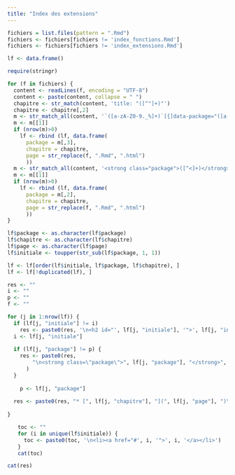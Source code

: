 ```yaml
---
title: "Index des extensions"
---
```


```r

fichiers = list.files(pattern = ".Rmd")
fichiers <- fichiers[fichiers != 'index_fonctions.Rmd']
fichiers <- fichiers[fichiers != 'index_extensions.Rmd']

lf <- data.frame()

require(stringr)

for (f in fichiers) {
  content <- readLines(f, encoding = "UTF-8")
  content <- paste(content, collapse = " ")
  chapitre <- str_match(content, 'title: "([^"]+)"')
  chapitre <- chapitre[,2]
  m <- str_match_all(content, '`([a-zA-Z0-9._%]+)`[{]data-package="([a-zA-Z0-9._]+)"')
  m <- m[[1]]
  if (nrow(m)>0)
    lf <- rbind (lf, data.frame(
      package = m[,3], 
      chapitre = chapitre,
      page = str_replace(f, ".Rmd", ".html")
      ))
  m <- str_match_all(content, '<strong class="package">([^<]+)</strong>')
  m <- m[[1]]
  if (nrow(m)>0)
    lf <- rbind (lf, data.frame(
      package = m[,2], 
      chapitre = chapitre,
      page = str_replace(f, ".Rmd", ".html")
      ))
}

lf$package <- as.character(lf$package)
lf$chapitre <- as.character(lf$chapitre)
lf$page <- as.character(lf$page)
lf$initiale <- toupper(str_sub(lf$package, 1, 1))

lf <- lf[order(lf$initiale, lf$package, lf$chapitre), ]
lf <- lf[!duplicated(lf), ]

res <- ""
i <- ""
p <- ""
f <- ""

for (j in 1:nrow(lf)) {
  if (lf[j, "initiale"] != i) 
    res <- paste0(res, '\n<h2 id="', lf[j, "initiale"], '">', lf[j, "initiale"], "</h2>\n\n")
  i <- lf[j, "initiale"]
  
  if (lf[j, "package"] != p) {
    res <- paste0(res, 
        "\n<strong class=\"package\">", lf[j, "package"], "</strong>", "\n\n"
      )  
  }
    
    p <- lf[j, "package"]
  
  res <- paste0(res, "* [", lf[j, "chapitre"], "](", lf[j, "page"], ")\n")
  
}

```

<nav>
  <ul class="pagination pagination-sm">
```r
toc <- ""
for (i in unique(lf$initiale)) {
  toc <- paste0(toc, '\n<li><a href="#', i, '">', i, '</a></li>') 
}
cat(toc)
```
  </ul>
</nav>

<div id="index_extensions">
```r
cat(res)
```
</div>
